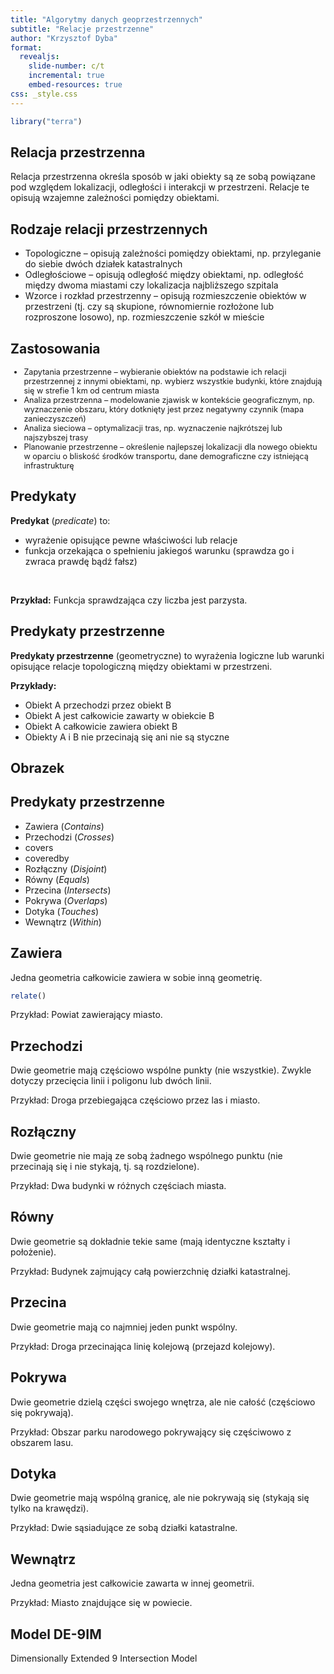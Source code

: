 ```yaml
---
title: "Algorytmy danych geoprzestrzennych"
subtitle: "Relacje przestrzenne"
author: "Krzysztof Dyba"
format: 
  revealjs:
    slide-number: c/t
    incremental: true
    embed-resources: true
css: _style.css
---
```


```r
library("terra")
```

## Relacja przestrzenna

Relacja przestrzenna określa sposób w jaki obiekty są ze sobą powiązane
pod względem lokalizacji, odległości i interakcji w przestrzeni. Relacje te
opisują wzajemne zależności pomiędzy obiektami.

## Rodzaje relacji przestrzennych

- Topologiczne -- opisują zależności pomiędzy obiektami, np. przyleganie
do siebie dwóch działek katastralnych
- Odległościowe -- opisują odległość między obiektami, np. odległość
między dwoma miastami czy lokalizacja najbliższego szpitala
- Wzorce i rozkład przestrzenny -- opisują rozmieszczenie obiektów w przestrzeni
(tj. czy są skupione, równomiernie rozłożone lub rozproszone losowo), np.
rozmieszczenie szkół w mieście

## Zastosowania

::: {style="font-size: 90%;"}
- Zapytania przestrzenne -- wybieranie obiektów na podstawie ich relacji
przestrzennej z innymi obiektami, np. wybierz wszystkie budynki, które
znajdują się w strefie 1 km od centrum miasta
- Analiza przestrzenna -- modelowanie zjawisk w kontekście geograficznym, np.
wyznaczenie obszaru, który dotknięty jest przez negatywny czynnik (mapa
zanieczyszczeń)
- Analiza sieciowa -- optymalizacji tras, np. wyznaczenie najkrótszej lub
najszybszej trasy
- Planowanie przestrzenne -- określenie najlepszej lokalizacji dla nowego
obiektu w oparciu o bliskość środków transportu, dane demograficzne czy
istniejącą infrastrukturę
:::

## Predykaty

**Predykat** (*predicate*) to:

- wyrażenie opisujące pewne właściwości lub relacje
- funkcja orzekająca o spełnieniu jakiegoś warunku (sprawdza go i zwraca
prawdę bądź fałsz)

\

::: {.fragment}
**Przykład:**
Funkcja sprawdzająca czy liczba jest parzysta.
:::

## Predykaty przestrzenne

**Predykaty przestrzenne** (geometryczne) to wyrażenia logiczne lub warunki
opisujące relacje topologiczną między obiektami w przestrzeni.

::: {.fragment}
**Przykłady:**
:::

- Obiekt A przechodzi przez obiekt B
- Obiekt A jest całkowicie zawarty w obiekcie B
- Obiekt A całkowicie zawiera obiekt B
- Obiekty A i B nie przecinają się ani nie są styczne

## Obrazek

## Predykaty przestrzenne

- Zawiera (*Contains*)
- Przechodzi (*Crosses*)
- covers
- coveredby
- Rozłączny (*Disjoint*)
- Równy (*Equals*)
- Przecina (*Intersects*)
- Pokrywa (*Overlaps*)
- Dotyka (*Touches*)
- Wewnątrz (*Within*)



## Zawiera

Jedna geometria całkowicie zawiera w sobie inną geometrię.

```r
relate()
```


Przykład: Powiat zawierający miasto.

## Przechodzi

Dwie geometrie mają częściowo wspólne punkty (nie wszystkie). Zwykle dotyczy
przecięcia linii i poligonu lub dwóch linii.

Przykład: Droga przebiegająca częściowo przez las i miasto.

## Rozłączny

Dwie geometrie nie mają ze sobą żadnego wspólnego punktu (nie przecinają się
i nie stykają, tj. są rozdzielone).

Przykład: Dwa budynki w różnych częściach miasta.

## Równy

Dwie geometrie są dokładnie tekie same (mają identyczne kształty i położenie).

Przykład: Budynek zajmujący całą powierzchnię działki katastralnej.

## Przecina

Dwie geometrie mają co najmniej jeden punkt wspólny.

Przykład: Droga przecinająca linię kolejową (przejazd kolejowy).

## Pokrywa

Dwie geometrie dzielą części swojego wnętrza, ale nie całość (częściowo się
pokrywają).

Przykład: Obszar parku narodowego pokrywający się częściwowo z obszarem lasu.

## Dotyka

Dwie geometrie mają wspólną granicę, ale nie pokrywają się (stykają się tylko
na krawędzi).

Przykład: Dwie sąsiadujące ze sobą działki katastralne.

## Wewnątrz

Jedna geometria jest całkowicie zawarta w innej geometrii.

Przykład: Miasto znajdujące się w powiecie.

## Model DE-9IM

Dimensionally Extended 9 Intersection Model

